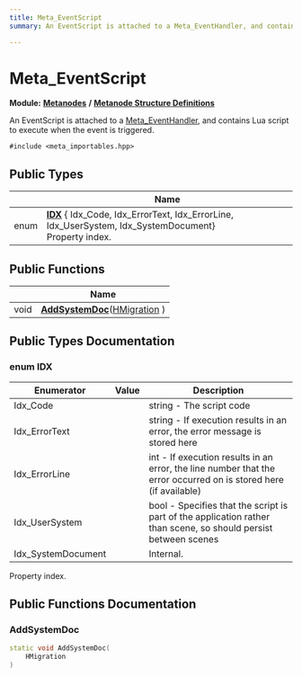 ```yaml
---
title: Meta_EventScript
summary: An EventScript is attached to a Meta_EventHandler, and contains Lua script to execute when the event is triggered. 

---
```


# Meta_EventScript

**Module:** **[Metanodes](../Modules/group__api__metanodes.mdx)** **/** **[Metanode Structure Definitions](../Modules/group__api__metadefs.mdx)**



An EventScript is attached to a [Meta_EventHandler](../Classes/struct_meta___event_handler.mdx), and contains Lua script to execute when the event is triggered. 


`#include <meta_importables.hpp>`

## Public Types

|                | Name           |
| -------------- | -------------- |
| enum| **[IDX](../Classes/struct_meta___event_script.mdx#enum-idx)** { Idx_Code, Idx_ErrorText, Idx_ErrorLine, Idx_UserSystem, Idx_SystemDocument}<br />Property index.  |

## Public Functions

|                | Name           |
| -------------- | -------------- |
| void | **[AddSystemDoc](../Classes/struct_meta___event_script.mdx#addsystemdoc)**([HMigration](../Modules/group__api__types.mdx#typedef-hmigration) ) |

## Public Types Documentation

### enum IDX

| Enumerator | Value | Description |
| ---------- | ----- | ----------- |
| Idx_Code | | string - The script code   |
| Idx_ErrorText | | string - If execution results in an error, the error message is stored here   |
| Idx_ErrorLine | | int - If execution results in an error, the line number that the error occurred on is stored here (if available)   |
| Idx_UserSystem | | bool - Specifies that the script is part of the application rather than scene, so should persist between scenes   |
| Idx_SystemDocument | | Internal.   |



Property index. 

## Public Functions Documentation

### AddSystemDoc

```cpp
static void AddSystemDoc(
    HMigration 
)
```


